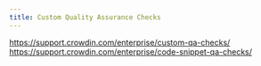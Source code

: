 ```yaml
---
title: Custom Quality Assurance Checks
---
```


https://support.crowdin.com/enterprise/custom-qa-checks/
https://support.crowdin.com/enterprise/code-snippet-qa-checks/
